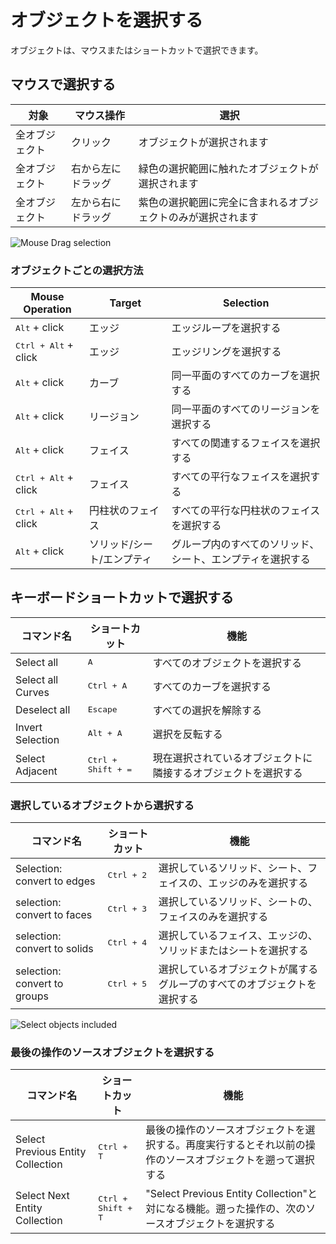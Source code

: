 
# オブジェクトを選択する

オブジェクトは、マウスまたはショートカットで選択できます。

## マウスで選択する

| 対象           | マウス操作    | 選択                                                      |
| -------------- | ------------------ | -------------------------------------------------------------- |
| 全オブジェクト | クリック           | オブジェクトが選択されます                                             |
| 全オブジェクト | 右から左にドラッグ | 緑色の選択範囲に触れたオブジェクトが選択されます             |
| 全オブジェクト | 左から右にドラッグ | 紫色の選択範囲に完全に含まれるオブジェクトのみが選択されます |

![Mouse Drag selection](/img/mouse-drag-selection.gif)

### オブジェクトごとの選択方法

| Mouse Operation               | Target                     | Selection                                                  |
| ----------------------------- | -------------------------- | ---------------------------------------------------------- |
| <kbd>Alt</kbd> + click        | エッジ                     | エッジループを選択する                                     |
| <kbd>Ctrl + Alt</kbd> + click | エッジ                     | エッジリングを選択する                                     |
| <kbd>Alt</kbd> + click        | カーブ                     | 同一平面のすべてのカーブを選択する                         |
| <kbd>Alt</kbd> + click        | リージョン                 | 同一平面のすべてのリージョンを選択する                     |
| <kbd>Alt</kbd> + click        | フェイス                   | すべての関連するフェイスを選択する                         |
| <kbd>Ctrl + Alt</kbd> + click | フェイス                   | すべての平行なフェイスを選択する                           |
| <kbd>Ctrl + Alt</kbd> + click | 円柱状のフェイス           | すべての平行な円柱状のフェイスを選択する                   |
| <kbd>Alt</kbd> + click        | ソリッド/シート/エンプティ | グループ内のすべてのソリッド、シート、エンプティを選択する |

## キーボードショートカットで選択する

| コマンド名     | ショートカット                    | 機能                                                               |
| ----------------- | --------------------------- | ------------------------------------------------------------------ |
| Select all        | <kbd>A</kbd>                | すべてのオブジェクトを選択する                                     |
| Select all Curves | <kbd>Ctrl + A</kbd>         | すべてのカーブを選択する                                           |
| Deselect all      | <kbd>Escape</kbd>           | すべての選択を解除する                                             |
| Invert Selection  | <kbd>Alt + A</kbd>          | 選択を反転する                                                     |
| Select Adjacent   | <kbd>Ctrl + Shift + =</kbd> | 現在選択されているオブジェクトに隣接するオブジェクトを選択する |


### 選択しているオブジェクトから選択する

| コマンド名                   | ショートカット      | 機能                                                                     |
| ---------------------------- | ------------------- | ------------------------------------------------------------------------ |
| Selection: convert to edges  | <kbd>Ctrl + 2</kbd> | 選択しているソリッド、シート、フェイスの、エッジのみを選択する           |
| selection: convert to faces  | <kbd>Ctrl + 3</kbd> | 選択しているソリッド、シートの、フェイスのみを選択する                   |
| selection: convert to solids | <kbd>Ctrl + 4</kbd> | 選択しているフェイス、エッジの、ソリッドまたはシートを選択する           |
| selection: convert to groups | <kbd>Ctrl + 5</kbd> | 選択しているオブジェクトが属するグループのすべてのオブジェクトを選択する |

![Select objects included](/img/select-objects-included.gif)

### 最後の操作のソースオブジェクトを選択する

| コマンド名                        | ショートカット              | 機能                                                                                                       |
| --------------------------------- | --------------------------- | ---------------------------------------------------------------------------------------------------------- |
| Select Previous Entity Collection | <kbd>Ctrl + T</kbd>         | 最後の操作のソースオブジェクトを選択する。再度実行するとそれ以前の操作のソースオブジェクトを遡って選択する |
| Select Next Entity Collection     | <kbd>Ctrl + Shift + T</kbd> | "Select Previous Entity Collection"と対になる機能。遡った操作の、次のソースオブジェクトを選択する          |

<VideoPlayer fileName="select-previous-entity-collection"/>





